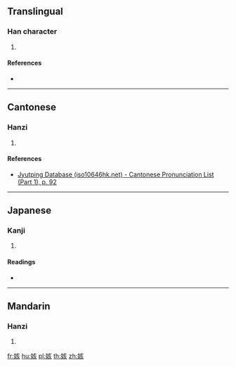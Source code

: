 {{character info/new}}
==Translingual==

===Han character===
{{Han char|rn=38|rad=女|as=06|sn=9|four=|canj=VYVO|ids=⿰女亥}}

# {{defn|Han|sort=女06}}

====References====
* {{Han ref|kx=0260.010|dkj=06209|dj=0526.020|hdz=21047.090|uh=59DF|ud=23007}}

----

==Cantonese==

===Hanzi===
{{yue-hanzi|jyut=[[goi1]]|y=goi1}}

# {{defn|lang=yue|sort=女06}}

====References====
* [http://www.iso10646hk.net/jp/document/download.jsp Jyutping Database (iso10646hk.net) - Cantonese Pronunciation List (Part 1), p. 92]

----

==Japanese==

===Kanji===
{{ja-kanji|grade=|rs=女06}}

# {{defn|lang=ja|sort=女06}}

====Readings====
* {{ja-readings|on=[[かい]] (kai)|kun=}}

----

==Mandarin==

===Hanzi===
{{cmn-hanzi|pin=[[gāi]] ([[gai1]])|wg=kai<sup>1</sup>}}

# {{defn|lang=cmn|sort=女06}}

[[fr:姟]]
[[hu:姟]]
[[pl:姟]]
[[th:姟]]
[[zh:姟]]